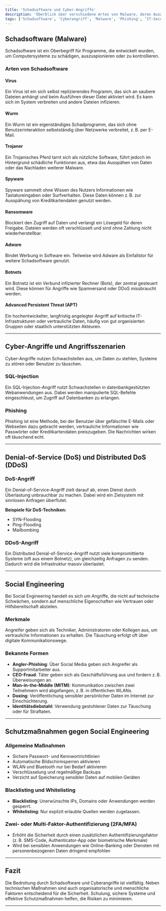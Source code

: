 ```yaml
---
title: 'Schadsoftware und Cyber-Angriffe'
description: 'Überblick über verschiedene Arten von Malware, deren Auswirkungen sowie typische Cyber-Angriffsszenarien wie Phishing, DoS und Social Engineering.'
tags: ['Schadsoftware', 'Cyberangriff', 'Malware', 'Phishing', 'IT-Security']
---
```


## Schadsoftware (Malware)

Schadsoftware ist ein Oberbegriff für Programme, die entwickelt wurden, um Computersysteme zu schädigen, auszuspionieren oder zu kontrollieren.

### Arten von Schadsoftware

#### Virus

Ein Virus ist ein sich selbst replizierendes Programm, das sich an saubere Dateien anhängt und beim Ausführen dieser Datei aktiviert wird. Es kann sich im System verbreiten und andere Dateien infizieren.

#### Wurm

Ein Wurm ist ein eigenständiges Schadprogramm, das sich ohne Benutzerinteraktion selbstständig über Netzwerke verbreitet, z. B. per E-Mail.

#### Trojaner

Ein Trojanisches Pferd tarnt sich als nützliche Software, führt jedoch im Hintergrund schädliche Funktionen aus, etwa das Ausspähen von Daten oder das Nachladen weiterer Malware.

#### Spyware

Spyware sammelt ohne Wissen des Nutzers Informationen wie Tastatureingaben oder Surfverhalten. Diese Daten können z. B. zur Ausspähung von Kreditkartendaten genutzt werden.

#### Ransomware

Blockiert den Zugriff auf Daten und verlangt ein Lösegeld für deren Freigabe. Dateien werden oft verschlüsselt und sind ohne Zahlung nicht wiederherstellbar.

#### Adware

Bindet Werbung in Software ein. Teilweise wird Adware als Einfallstor für weitere Schadsoftware genutzt.

#### Botnets

Ein Botnetz ist ein Verbund infizierter Rechner (Bots), der zentral gesteuert wird. Diese können für Angriffe wie Spamversand oder DDoS missbraucht werden.

#### Advanced Persistent Threat (APT)

Ein hochentwickelter, langfristig angelegter Angriff auf kritische IT-Infrastrukturen oder vertrauliche Daten, häufig von gut organisierten Gruppen oder staatlich unterstützten Akteuren.

---

## Cyber-Angriffe und Angriffsszenarien

Cyber-Angriffe nutzen Schwachstellen aus, um Daten zu stehlen, Systeme zu stören oder Benutzer zu täuschen.

### SQL-Injection

Ein SQL-Injection-Angriff nutzt Schwachstellen in datenbankgestützten Webanwendungen aus. Dabei werden manipulierte SQL-Befehle eingeschleust, um Zugriff auf Datenbanken zu erlangen.

### Phishing

Phishing ist eine Methode, bei der Benutzer über gefälschte E-Mails oder Webseiten dazu gebracht werden, vertrauliche Informationen wie Passwörter oder Kreditkartendaten preiszugeben. Die Nachrichten wirken oft täuschend echt.

---

## Denial-of-Service (DoS) und Distributed DoS (DDoS)

### DoS-Angriff

Ein Denial-of-Service-Angriff zielt darauf ab, einen Dienst durch Überlastung unbrauchbar zu machen. Dabei wird ein Zielsystem mit sinnlosen Anfragen überflutet.

**Beispiele für DoS-Techniken:**
- SYN-Flooding
- Ping-Flooding
- Mailbombing

### DDoS-Angriff

Ein Distributed Denial-of-Service-Angriff nutzt viele kompromittierte Systeme (oft aus einem Botnetz), um gleichzeitig Anfragen zu senden. Dadurch wird die Infrastruktur massiv überlastet.

---

## Social Engineering

Bei Social Engineering handelt es sich um Angriffe, die nicht auf technische Schwächen, sondern auf menschliche Eigenschaften wie Vertrauen oder Hilfsbereitschaft abzielen.

### Merkmale

Angreifer geben sich als Techniker, Administratoren oder Kollegen aus, um vertrauliche Informationen zu erhalten. Die Täuschung erfolgt oft über digitale Kommunikationswege.

### Bekannte Formen

- **Angler-Phishing**: Über Social Media geben sich Angreifer als Supportmitarbeiter aus.
- **CEO-Fraud**: Täter geben sich als Geschäftsführung aus und fordern z. B. Überweisungen an.
- **Man-in-the-Middle (MITM)**: Kommunikation zwischen zwei Teilnehmern wird abgefangen, z. B. in öffentlichen WLANs.
- **Doxing**: Veröffentlichung sensibler persönlicher Daten im Internet zur Einschüchterung.
- **Identitätsdiebstahl**: Verwendung gestohlener Daten zur Täuschung oder für Straftaten.

---

## Schutzmaßnahmen gegen Social Engineering

### Allgemeine Maßnahmen

- Sichere Passwort- und Kennwortrichtlinien
- Automatische Bildschirmsperren aktivieren
- WLAN und Bluetooth nur bei Bedarf aktivieren
- Verschlüsselung und regelmäßige Backups
- Verzicht auf Speicherung sensibler Daten auf mobilen Geräten

### Blacklisting und Whitelisting

- **Blacklisting**: Unerwünschte IPs, Domains oder Anwendungen werden gesperrt.
- **Whitelisting**: Nur explizit erlaubte Quellen werden zugelassen.

### Zwei- oder Multi-Faktor-Authentifizierung (2FA/MFA)

- Erhöht die Sicherheit durch einen zusätzlichen Authentifizierungsfaktor (z. B. SMS-Code, Authenticator-App oder biometrische Merkmale)
- Wird bei sensiblen Anwendungen wie Online-Banking oder Diensten mit personenbezogenen Daten dringend empfohlen

---

## Fazit

Die Bedrohung durch Schadsoftware und Cyberangriffe ist vielfältig. Neben technischen Maßnahmen sind auch organisatorische und menschliche Faktoren entscheidend für die Sicherheit. Schulung, sichere Systeme und effektive Schutzmaßnahmen helfen, die Risiken zu minimieren.

---
